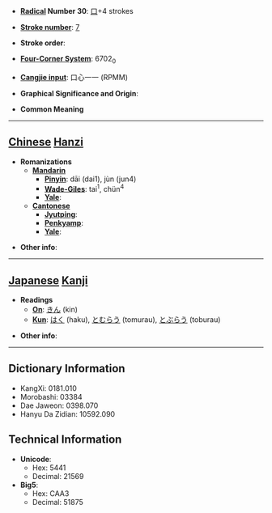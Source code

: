 * '''[[Wiktionary:Chinese radical index| Radical]] Number 30''': [[Wiktionary:Chinese radical index 口|口]]+4 strokes

* '''[[Wiktionary:Chinese total strokes index|Stroke number]]''': [[Wiktionary:Chinese total strokes index 7|7]]

* '''Stroke order''': 

* '''[[Wiktionary:Chinese four corner index|Four-Corner System]]''': 6702<sub>0</sub>

* '''[[Wiktionary:Chinese Cangjie index|Cangjie input]]''': 口心一一 (RPMM)

* '''Graphical Significance and Origin''': 

* '''Common Meaning'''

----

== [[Chinese]] [[Hanzi]] ==

* '''Romanizations'''
** '''[[Mandarin]]'''
*** '''[[Pinyin]]''': dāi (dai1), jùn (jun4)
*** '''[[Wade-Giles]]''': tai<sup>1</sup>, chün<sup>4</sup>
*** '''[[Yale]]''': 
** '''[[Cantonese]]'''
*** '''[[Jyutping]]''':
*** '''[[Penkyamp]]''': 
*** '''[[Yale]]''': 

* '''Other info''': 

----

== [[Japanese]] [[Kanji]] ==

* '''Readings'''
** '''[[On]]''': [[きん]] (kin)
** '''[[Kun]]''': [[はく]] (haku), [[とむらう]] (tomurau), [[とぶらう]] (toburau)

* '''Other info''':  

----

== Dictionary Information ==

* KangXi: 0181.010
* Morobashi: 03384
* Dae Jaweon: 0398.070
* Hanyu Da Zidian: 10592.090

== Technical Information ==

* '''Unicode''':
** Hex: 5441
** Decimal: 21569
* '''Big5''':
** Hex: CAA3
** Decimal: 51875